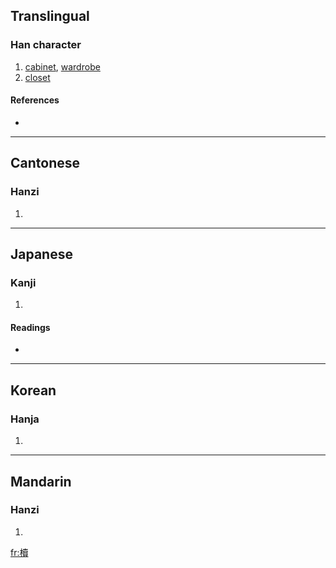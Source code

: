 {{see|椟}}
==Translingual==

===Han character===
{{Han char|rn=75|rad=木|as=15|sn=19|four=4498<sub>6</sub>|canj=木土田金 (DGWC)}}

# [[cabinet]], [[wardrobe]]
# [[closet]]

====References====
* {{Han ref|kx=0560.280|dkj=15821|dj=0949.250|hdz=21312.010|uh=6ADD|ud=27357|bh=C370|bd=50032}}

----

==Cantonese==

===Hanzi===
{{yue-hanzi|jyut=|y=duk6}}

# {{defn|Cantonese}}

----

==Japanese==

===Kanji===
{{ja-kanji|grade=|rs=木15}}

# {{defn|Japanese}}

====Readings====
* {{ja-readings|on=[[とく]] (toku), [[どく]] (doku)|kun=[[はこ]] (hako), [[ひつぎ]] (hitsugi)}}

----

==Korean==

===Hanja===
{{ko-hanja|hangeul=독|eumhun=|rv=dok|mr=tok|y=tok}}

# {{defn|Korean}}

----

==Mandarin==

===Hanzi===
{{cmn-hanzi|sim=椟|pin=[[dú]] ([[du2]])|wg=tu<sup>2</sup>}}

# {{defn|Mandarin}}

[[fr:櫝]]